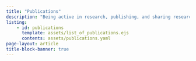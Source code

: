 ```yaml
---
title: "Publications"
description: "Being active in research, publishing, and sharing research results through peer-reviewed articles in scientific journals is an essential part of day-to-day work. This site includes a list of publications from research projects that I've been involved in."
listing:
    - id: publications
      template: assets/list_of_publications.ejs
      contents: assets/publications.yaml
page-layout: article
title-block-banner: true
---
```

